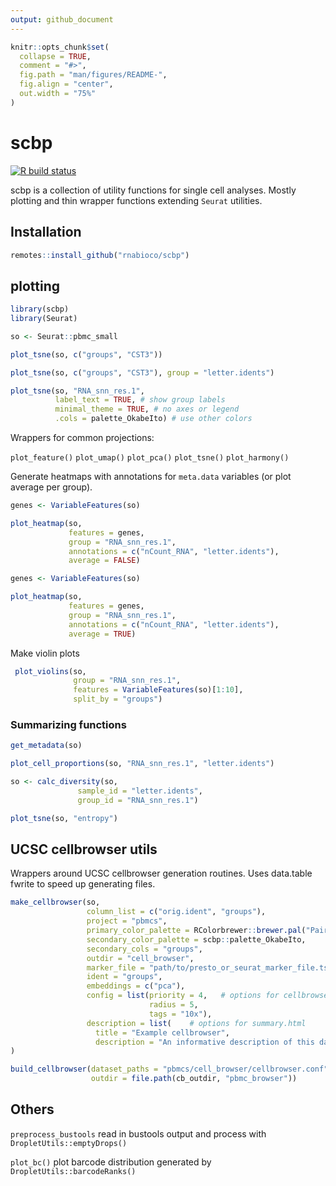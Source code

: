 ```yaml
---
output: github_document
---
```


<!-- README.md is generated from README.Rmd. Please edit that file -->

```r
knitr::opts_chunk$set(
  collapse = TRUE,
  comment = "#>",
  fig.path = "man/figures/README-",
  fig.align = "center",
  out.width = "75%"
)
```

# scbp

<!-- badges: start -->
[![R build status](https://github.com/rnabioco/scbp/workflows/R-CMD-check/badge.svg)](https://github.com/rnabioco/scbp/actions)
<!-- badges: end -->

scbp is a collection of utility functions for single cell analyses. Mostly plotting and thin wrapper functions extending `Seurat` utilities.

## Installation

``` r
remotes::install_github("rnabioco/scbp")
```


## plotting

```r
library(scbp)
library(Seurat)

so <- Seurat::pbmc_small

plot_tsne(so, c("groups", "CST3"))
```


```r
plot_tsne(so, c("groups", "CST3"), group = "letter.idents")
```


```r
plot_tsne(so, "RNA_snn_res.1",
          label_text = TRUE, # show group labels 
          minimal_theme = TRUE, # no axes or legend
          .cols = palette_OkabeIto) # use other colors
```
Wrappers for common projections:

`plot_feature()`
`plot_umap()`
`plot_pca()`
`plot_tsne()`
`plot_harmony()`

Generate heatmaps with annotations for `meta.data` variables (or plot average per group).

```r
genes <- VariableFeatures(so)

plot_heatmap(so, 
             features = genes,
             group = "RNA_snn_res.1",
             annotations = c("nCount_RNA", "letter.idents"),
             average = FALSE)
```



```r
genes <- VariableFeatures(so)

plot_heatmap(so, 
             features = genes,
             group = "RNA_snn_res.1",
             annotations = c("nCount_RNA", "letter.idents"),
             average = TRUE)
```

Make violin plots

```r
 plot_violins(so, 
              group = "RNA_snn_res.1", 
              features = VariableFeatures(so)[1:10],
              split_by = "groups")
```

### Summarizing functions

```r
get_metadata(so)
```

```r
plot_cell_proportions(so, "RNA_snn_res.1", "letter.idents")
```



```r
so <- calc_diversity(so,
               sample_id = "letter.idents",
               group_id = "RNA_snn_res.1") 

plot_tsne(so, "entropy")
```

## UCSC cellbrowser utils

Wrappers around UCSC cellbrowser generation routines. Uses data.table fwrite to speed up generating files.

```r

make_cellbrowser(so, 
                 column_list = c("orig.ident", "groups"),
                 project = "pbmcs",
                 primary_color_palette = RColorbrewer::brewer.pal("Paired"),
                 secondary_color_palette = scbp::palette_OkabeIto,
                 secondary_cols = "groups",
                 outdir = "cell_browser",
                 marker_file = "path/to/presto_or_seurat_marker_file.tsv",
                 ident = "groups",
                 embeddings = c("pca"),
                 config = list(priority = 4,   # options for cellbrowser.conf
                               radius = 5,
                               tags = "10x"),
                 description = list(    # options for summary.html
                   title = "Example cellbrowser",
                   description = "An informative description of this dataset"
)

build_cellbrowser(dataset_paths = "pbmcs/cell_browser/cellbrowser.conf",
                  outdir = file.path(cb_outdir, "pbmc_browser"))
```


## Others
  
`preprocess_bustools` read in bustools output and process with `DropletUtils::emptyDrops()`  

`plot_bc()` plot barcode distribution generated by `DropletUtils::barcodeRanks()`
